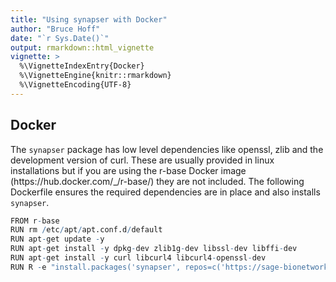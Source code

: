 ```yaml
---
title: "Using synapser with Docker"
author: "Bruce Hoff"
date: "`r Sys.Date()`"
output: rmarkdown::html_vignette
vignette: >
  %\VignetteIndexEntry{Docker}
  %\VignetteEngine{knitr::rmarkdown}
  %\VignetteEncoding{UTF-8}
---
```

## Docker

The `synapser` package has low level dependencies like openssl, zlib and the development version of curl.  These are usually 
provided in linux installations but if you are using the r-base Docker image (https://hub.docker.com/_/r-base/) they are not
included.  The following Dockerfile ensures the required dependencies are in place and also installs `synapser`.

```r
FROM r-base
RUN rm /etc/apt/apt.conf.d/default
RUN apt-get update -y
RUN apt-get install -y dpkg-dev zlib1g-dev libssl-dev libffi-dev
RUN apt-get install -y curl libcurl4 libcurl4-openssl-dev
RUN R -e "install.packages('synapser', repos=c('https://sage-bionetworks.github.io/ran', 'http://cran.fhcrc.org'))"
```

